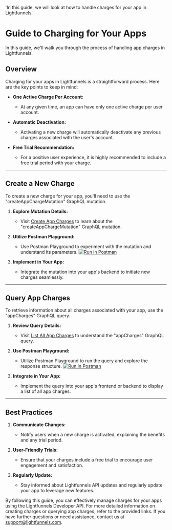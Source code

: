   'In this guide, we will look at how to handle charges for your app in Lightfunnels.'

# Guide to Charging for Your Apps

In this guide, we'll walk you through the process of handling app charges in Lightfunnels.

## Overview

Charging for your apps in Lightfunnels is a straightforward process. Here are the key points to keep in mind:

- **One Active Charge Per Account:**
  - At any given time, an app can have only one active charge per user account.

- **Automatic Deactivation:**
  - Activating a new charge will automatically deactivate any previous charges associated with the user's account.

- **Free Trial Recommendation:**
  - For a positive user experience, it is highly recommended to include a free trial period with your charge.

---

## Create a New Charge

To create a new charge for your app, you'll need to use the "createAppChargeMutation" GraphQL mutation. 

1. **Explore Mutation Details:**
   - Visit [Create App Charges](/app-charges#create-app-charges) to learn about the "createAppChargeMutation" GraphQL mutation.

2. **Utilize Postman Playground:**
   - Use Postman Playground to experiment with the mutation and understand its parameters.
	 [![Run in Postman](https://run.pstmn.io/button.svg)](https://god.gw.postman.com/run-collection/16831799-560b18e3-2697-46e4-9ac7-1933d463fb37?action=collection%2Ffork&source=rip_markdown&collection-url=entityId%3D16831799-560b18e3-2697-46e4-9ac7-1933d463fb37%26entityType%3Dcollection%26workspaceId%3Dfa9c0249-aba8-4d8f-8378-47dad60c4b51)

3. **Implement in Your App:**
   - Integrate the mutation into your app's backend to initiate new charges seamlessly.

---

## Query App Charges

To retrieve information about all charges associated with your app, use the "appCharges" GraphQL query. 

1. **Review Query Details:**
   - Visit [List All App Charges](/app-charges#list-all-app-charges) to understand the "appCharges" GraphQL query.

2. **Use Postman Playground:**
   - Utilize Postman Playground to run the query and explore the response structure.
	 [![Run in Postman](https://run.pstmn.io/button.svg)](https://god.gw.postman.com/run-collection/16831799-560b18e3-2697-46e4-9ac7-1933d463fb37?action=collection%2Ffork&source=rip_markdown&collection-url=entityId%3D16831799-560b18e3-2697-46e4-9ac7-1933d463fb37%26entityType%3Dcollection%26workspaceId%3Dfa9c0249-aba8-4d8f-8378-47dad60c4b51)

3. **Integrate in Your App:**
   - Implement the query into your app's frontend or backend to display a list of all app charges.

---

## Best Practices

1. **Communicate Changes:**
   - Notify users when a new charge is activated, explaining the benefits and any trial period.

2. **User-Friendly Trials:**
   - Ensure that your charges include a free trial to encourage user engagement and satisfaction.

3. **Regularly Update:**
   - Stay informed about Lightfunnels API updates and regularly update your app to leverage new features.

By following this guide, you can effectively manage charges for your apps using the Lightfunnels Developer API. 
For more detailed information on creating charges or querying app charges, refer to the provided links. 
If you have further questions or need assistance, contact us at support@lightfunnels.com.
